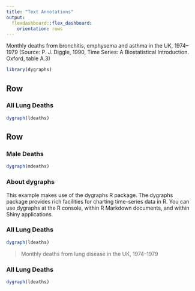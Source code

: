 ```yaml
---
title: "Text Annotations"
output:
  flexdashboard::flex_dashboard:
    orientation: rows
---
```


Monthly deaths from bronchitis, emphysema and asthma in the
UK, 1974–1979 (Source: P. J. Diggle, 1990, Time Series: A
Biostatistical Introduction. Oxford, table A.3)

```r
library(dygraphs)
```

Row {data-height=600}
-------------------------------------

### All Lung Deaths

```r
dygraph(ldeaths)
```

Row {data-height=400}
-------------------------------------

### Male Deaths

```r
dygraph(mdeaths)
```

### About dygraphs

This example makes use of the dygraphs R package. The dygraphs
package provides rich facilities for charting time-series data 
in R. You can use dygraphs at the R console, within R Markdown
documents, and within Shiny applications.


### All Lung Deaths

```r
dygraph(ldeaths)
```

> Monthly deaths from lung disease in the UK, 1974–1979

### All Lung Deaths {.no-title}

```r
dygraph(ldeaths)
```